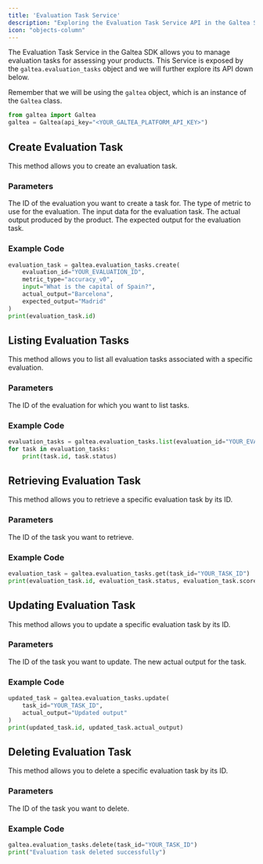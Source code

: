 ```yaml
---
title: 'Evaluation Task Service'
description: "Exploring the Evaluation Task Service API in the Galtea SDK"
icon: "objects-column"
---
```


The Evaluation Task Service in the Galtea SDK allows you to manage evaluation tasks for assessing your products.
This Service is exposed by the `galtea.evaluation_tasks` object and we will further explore its API down below.

Remember that we will be using the `galtea` object, which is an instance of the `Galtea` class.
```python
from galtea import Galtea
galtea = Galtea(api_key="<YOUR_GALTEA_PLATFORM_API_KEY>")
```

## Create Evaluation Task

This method allows you to create an evaluation task.

### Parameters

<ResponseField name="evaluation_id" type="string" required>
  The ID of the evaluation you want to create a task for.
</ResponseField>

<ResponseField name="metric_type" type="string" required>
  The type of metric to use for the evaluation.
</ResponseField>

<ResponseField name="input" type="string" required>
  The input data for the evaluation task.
</ResponseField>

<ResponseField name="actual_output" type="string" required>
  The actual output produced by the product.
</ResponseField>

<ResponseField name="expected_output" type="string">
  The expected output for the evaluation task.
</ResponseField>

### Example Code

```python
evaluation_task = galtea.evaluation_tasks.create(
    evaluation_id="YOUR_EVALUATION_ID",
    metric_type="accuracy_v0",
    input="What is the capital of Spain?",
    actual_output="Barcelona",
    expected_output="Madrid"
)
print(evaluation_task.id)
```

## Listing Evaluation Tasks

This method allows you to list all evaluation tasks associated with a specific evaluation.

### Parameters

<ResponseField name="evaluation_id" type="string" required>
  The ID of the evaluation for which you want to list tasks.
</ResponseField>

### Example Code

```python
evaluation_tasks = galtea.evaluation_tasks.list(evaluation_id="YOUR_EVALUATION_ID")
for task in evaluation_tasks:
    print(task.id, task.status)
```

## Retrieving Evaluation Task

This method allows you to retrieve a specific evaluation task by its ID.

### Parameters

<ResponseField name="task_id" type="string" required>
  The ID of the task you want to retrieve.
</ResponseField>

### Example Code

```python
evaluation_task = galtea.evaluation_tasks.get(task_id="YOUR_TASK_ID")
print(evaluation_task.id, evaluation_task.status, evaluation_task.score)
```

## Updating Evaluation Task

This method allows you to update a specific evaluation task by its ID.

### Parameters

<ResponseField name="task_id" type="string" required>
  The ID of the task you want to update.
</ResponseField>

<ResponseField name="actual_output" type="string">
  The new actual output for the task.
</ResponseField>

### Example Code

```python
updated_task = galtea.evaluation_tasks.update(
    task_id="YOUR_TASK_ID",
    actual_output="Updated output"
)
print(updated_task.id, updated_task.actual_output)
```

## Deleting Evaluation Task

This method allows you to delete a specific evaluation task by its ID.

### Parameters

<ResponseField name="task_id" type="string" required>
  The ID of the task you want to delete.
</ResponseField>

### Example Code

```python
galtea.evaluation_tasks.delete(task_id="YOUR_TASK_ID")
print("Evaluation task deleted successfully")
```


